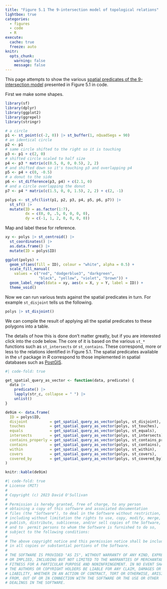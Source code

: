 ```yaml
---
title: "Figure 5.1 The 9-intersection model of topological relations"
lightbox: true
categories: 
  - figures
  - code
  - R
execute: 
  cache: true
  freeze: auto
knitr:
  opts_chunk: 
    warning: false
    message: false
---
```


This page attempts to show the various [spatial predicates of the 9-intersection model](https://en.wikipedia.org/wiki/DE-9IM#Spatial_predicates) presented in Figure 5.1 in code.

First we make some shapes.

```r
library(sf)
library(dplyr)
library(ggplot2)
library(ggrepel)
library(stringr)

# a circle
p1 <- st_point(c(-2, 0)) |> st_buffer(1, nQuadSegs = 90)
# an identical circle
p2 <- p1
# same circle shifted to the right so it is touching
p3 <- p1 + c(2, 0)
# shifted circle scaled to half size
p4 <- p3 * matrix(c(0.5, 0, 0, 0.5), 2, 2)
# and shifted down so it's touching p3 and overlapping p4 
p5 <- p4 + c(0, -0.5)
# a donut to the side
p6 <- st_difference(p3, p4) + c(2.1, 0)
# and a circle overlapping the donut
p7 <- p4 * matrix(c(1.5, 0, 0, 1.5), 2, 2) + c(2, -1)

polys <- st_sfc(list(p1, p2, p3, p4, p5, p6, p7)) |> 
  st_sf() |>
  mutate(ID = as.factor(1:7), 
         dx = c(0, 0, .5, 0, 0, 0, 0), 
         dy = c(-1, 1, 2, 0, 0, 0, 0))
```

Map and label these for reference.

```r
xy <- polys |> st_centroid() |>
  st_coordinates() |>
  as.data.frame() |>
  mutate(ID = polys$ID)

ggplot(polys) +
  geom_sf(aes(fill = ID), colour = "white", alpha = 0.5) +
  scale_fill_manual(
    values = c("red", "dodgerblue3", "darkgreen",
               "black", "yellow", "violet", "brown")) +
  geom_label_repel(data = xy, aes(x = X, y = Y, label = ID)) +
  theme_void()
```

Now we can run various tests against the spatial predicates in turn. For example `st_disjoint` tells us the following. 

```r
polys |> st_disjoint()
```

We can compile the result of applying all the spatial predicates to these polygons into a table. 

The details of how this is done don't matter greatly, but if you are interested click into the code below. The core of it is based on the various `st_*` functions such as `st_intersects` or `st_contains`. These correspond, more or less to the relations identified in Figure 5.1. The spatial predicates available in the `sf` package in _R_ correspond to those implemented in spatial databases such as [PostGIS](https://postgis.net/).

```r
#| code-fold: true

get_spatial_query_as_vector <- function(data, predicate) {
  data |> 
    predicate() |>
    lapply(str_c, collapse = " ") |>
    unlist()
}

de9im <- data.frame(
  ID = polys$ID,
  disjoint          = get_spatial_query_as_vector(polys, st_disjoint),
  touches           = get_spatial_query_as_vector(polys, st_touches),
  equals            = get_spatial_query_as_vector(polys, st_equals),
  intersects        = get_spatial_query_as_vector(polys, st_intersects),
  contains_properly = get_spatial_query_as_vector(polys, st_contains_properly),
  contains          = get_spatial_query_as_vector(polys, st_contains),
  within            = get_spatial_query_as_vector(polys, st_within),
  covers            = get_spatial_query_as_vector(polys, st_covers),
  covered_by        = get_spatial_query_as_vector(polys, st_covered_by)
)

knitr::kable(de9im)
```

```r
#| code-fold: true
# License (MIT)
#
# Copyright (c) 2023 David O'Sullivan
#
# Permission is hereby granted, free of charge, to any person
# obtaining a copy of this software and associated documentation
# files (the "Software"), to deal in the Software without restriction,
# including without limitation the rights to use, copy, modify, merge,
# publish, distribute, sublicense, and/or sell copies of the Software,
# and to  permit persons to whom the Software is furnished to do so,
# subject to the following conditions:
#
# The above copyright notice and this permission notice shall be included
# in all copies or substantial portions of the Software.
#
# THE SOFTWARE IS PROVIDED "AS IS", WITHOUT WARRANTY OF ANY KIND, EXPRESS
# OR IMPLIED, INCLUDING BUT NOT LIMITED TO THE WARRANTIES OF MERCHANTABILITY,
# FITNESS FOR A PARTICULAR PURPOSE AND NONINFRINGEMENT. IN NO EVENT SHALL
# THE AUTHORS OR COPYRIGHT HOLDERS BE LIABLE FOR ANY CLAIM, DAMAGES OR OTHER
# LIABILITY, WHETHER IN AN ACTION OF CONTRACT, TORT OR OTHERWISE, ARISING
# FROM, OUT OF OR IN CONNECTION WITH THE SOFTWARE OR THE USE OR OTHER
# DEALINGS IN THE SOFTWARE.
```
